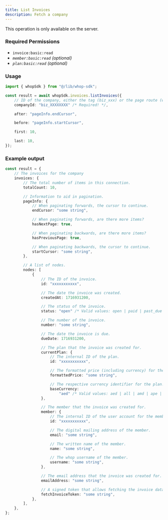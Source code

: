 ```yaml
---
title: List Invoices
description: Fetch a company
---
```

<Note>This operation is only available on the server.</Note>

### Required Permissions
 - `invoice:basic:read`
 - _`member:basic:read` (optional)_
 - _`plan:basic:read` (optional)_

### Usage

```typescript
import { whopSdk } from "@/lib/whop-sdk";

const result = await whopSdk.invoices.listInvoices({
	// ID of the company, either the tag (biz_xxx) or the page route (whop-dev)
	companyId: "biz_XXXXXXXX" /* Required! */,

	after: "pageInfo.endCursor",

	before: "pageInfo.startCursor",

	first: 10,

	last: 10,
});

```

### Example output

```typescript
const result = {
	// The invoices for the company
	invoices: {
		// The total number of items in this connection.
		totalCount: 10,

		// Information to aid in pagination.
		pageInfo: {
			// When paginating forwards, the cursor to continue.
			endCursor: "some string",

			// When paginating forwards, are there more items?
			hasNextPage: true,

			// When paginating backwards, are there more items?
			hasPreviousPage: true,

			// When paginating backwards, the cursor to continue.
			startCursor: "some string",
		},

		// A list of nodes.
		nodes: [
			{
				// The ID of the invoice.
				id: "xxxxxxxxxxx",

				// The date the invoice was created.
				createdAt: 1716931200,

				// The status of the invoice.
				status: "open" /* Valid values: open | paid | past_due | void */,

				// The number of the invoice.
				number: "some string",

				// The date the invoice is due.
				dueDate: 1716931200,

				// The plan that the invoice was created for.
				currentPlan: {
					// The internal ID of the plan.
					id: "xxxxxxxxxxx",

					// The formatted price (including currency) for the plan.
					formattedPrice: "some string",

					// The respective currency identifier for the plan.
					baseCurrency:
						"aed" /* Valid values: aed | all | amd | ape | ars | aud | bam | bgn | bhd | bob | brl | bsd | btc | cad | chf | clp | cop | crc | czk | dkk | dop | dzd | egp | etb | eth | eur | gbp | ghs | gmd | gtq | gyd | hkd | huf | idr | ils | inr | jmd | jod | jpy | kes | khr | krw | kwd | lkr | mad | mdl | mga | mkd | mnt | mop | mur | mxn | myr | nad | ngn | nok | nzd | omr | pen | php | pkr | pln | pyg | qar | ron | rsd | rub | rwf | sar | sek | sgd | thb | tnd | try | ttd | twd | tzs | usd | uyu | uzs | vnd | xcd | xof | zar */,
				},

				// The member that the invoice was created for.
				member: {
					// The internal ID of the user account for the member.
					id: "xxxxxxxxxxx",

					// The digital mailing address of the member.
					email: "some string",

					// The written name of the member.
					name: "some string",

					// The whop username of the member.
					username: "some string",
				},

				// The email address that the invoice was created for.
				emailAddress: "some string",

				// A signed token that allows fetching the invoice data publically without being authenticated.
				fetchInvoiceToken: "some string",
			},
		],
	},
};

```
